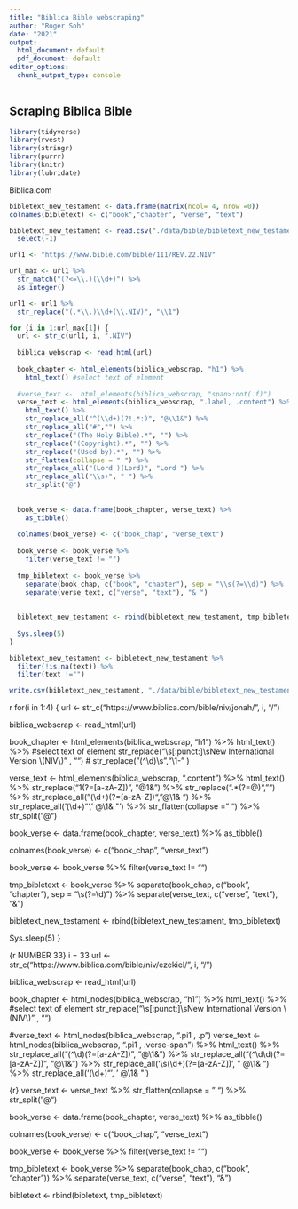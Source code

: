 ```yaml
---
title: "Biblica Bible webscraping"
author: "Roger Soh"
date: "2021"
output:
  html_document: default
  pdf_document: default
editor_options: 
  chunk_output_type: console
---
```


## Scraping Biblica Bible

```r
library(tidyverse)
library(rvest)
library(stringr)
library(purrr)
library(knitr)
library(lubridate)
```

Biblica.com 

```r
bibletext_new_testament <- data.frame(matrix(ncol= 4, nrow =0))
colnames(bibletext) <- c("book","chapter", "verse", "text")

bibletext_new_testament <- read.csv("./data/bible/bibletext_new_testament.csv") %>%
  select(-1)
```


```r
url1 <- "https://www.bible.com/bible/111/REV.22.NIV"

url_max <- url1 %>%
  str_match("(?<=\\.)(\\d+)") %>%
  as.integer()

url1 <- url1 %>%
  str_replace("(.*\\.)\\d+(\\.NIV)", "\\1")

for (i in 1:url_max[1]) {
  url <- str_c(url1, i, ".NIV")
  
  biblica_webscrap <- read_html(url)
  
  book_chapter <- html_elements(biblica_webscrap, "h1") %>%
    html_text() #select text of element
  
  #verse_text <-  html_elements(biblica_webscrap, "span>:not(.f)")
  verse_text <- html_elements(biblica_webscrap, ".label, .content") %>%
    html_text() %>%
    str_replace_all("^(\\d+)(?!.*:)", "@\\1&") %>%
    str_replace_all("#","") %>%
    str_replace("(The Holy Bible).*", "") %>%
    str_replace("(Copyright).*", "") %>%
    str_replace("(Used by).*", "") %>%
    str_flatten(collapse = " ") %>%
    str_replace_all("(Lord )(Lord)", "Lord ") %>%
    str_replace_all("\\s+", " ") %>%
    str_split("@")
  
  
  book_verse <- data.frame(book_chapter, verse_text) %>%
    as_tibble()
  
  colnames(book_verse) <- c("book_chap", "verse_text")
  
  book_verse <- book_verse %>%
    filter(verse_text != "")
  
  tmp_bibletext <- book_verse %>%
    separate(book_chap, c("book", "chapter"), sep = "\\s(?=\\d)") %>%
    separate(verse_text, c("verse", "text"), "& ")
  
  
  bibletext_new_testament <- rbind(bibletext_new_testament, tmp_bibletext)
  
  Sys.sleep(5)
}
```





```r

bibletext_new_testament <- bibletext_new_testament %>%
  filter(!is.na(text)) %>%
  filter(text !="")

```



```r
write.csv(bibletext_new_testament, "./data/bible/bibletext_new_testament.csv")

```






{r scraping}
for(i in 1:4) {
  url <- str_c("https://www.biblica.com/bible/niv/jonah/", i, "/")
  
  biblica_webscrap <- read_html(url)
  
  book_chapter <- html_elements(biblica_webscrap, "h1") %>%
    html_text() %>% #select text of element
    str_replace("\\s[:punct:]\\sNew International Version \\(NIV\\)" , "")
  #  str_replace("(^\\d)\\s","\\1-" )

  
  verse_text <- html_elements(biblica_webscrap, ".content") %>%
    html_text() %>%
    str_replace("1(?=[a-zA-Z])", "@1& ") %>%
    str_replace(".*(?=@)", "") %>%
    str_replace_all("(\\d+)(?=[a-zA-Z])", "@\\1& ") %>%
    str_replace_all('(\\d+)“', ' @\\1& \"') %>%
    str_flatten(collapse = " ") %>%
    str_split("@")
  
  book_verse <- data.frame(book_chapter, verse_text) %>%
    as_tibble()
  
  colnames(book_verse) <- c("book_chap", "verse_text")
  
  book_verse <- book_verse %>%
    filter(verse_text != "")
  
  tmp_bibletext <- book_verse %>%
    separate(book_chap, c("book", "chapter"), sep = "\\s(?=\\d)") %>%
    separate(verse_text, c("verse", "text"), "& ")
  
  
  bibletext_new_testament <- rbind(bibletext_new_testament, tmp_bibletext)
  
  Sys.sleep(5)
}


{r NUMBER 33}
i = 33
url <- str_c("https://www.biblica.com/bible/niv/ezekiel/", i, "/")

biblica_webscrap <- read_html(url)

book_chapter <- html_nodes(biblica_webscrap, "h1") %>%
  html_text() %>% #select text of element
  str_replace("\\s[:punct:]\\sNew International Version \\(NIV\\)" , "")


#verse_text <- html_nodes(biblica_webscrap, ".pi1 , .p")
verse_text <- html_nodes(biblica_webscrap, ".pi1 , .verse-span") %>%
  html_text() %>%
  str_replace_all("(^\\d)(?=[a-zA-Z])", "@\\1& ") %>%
  str_replace_all("(^\\d\\d)(?=[a-zA-Z])", "@\\1& ") %>%
  str_replace_all('\\s(\\d+)(?=[a-zA-Z])', " @\\1& ") %>%
  str_replace_all('(\\d+)“', ' @\\1& \"') 


{r}
verse_text <- verse_text %>%
  str_flatten(collapse = " ") %>%
  str_split("@")

book_verse <- data.frame(book_chapter, verse_text) %>%
  as_tibble()

colnames(book_verse) <- c("book_chap", "verse_text")

book_verse <- book_verse %>%
  filter(verse_text != "")

tmp_bibletext <- book_verse %>%
  separate(book_chap, c("book", "chapter")) %>%
  separate(verse_text, c("verse", "text"), "& ")

bibletext <- rbind(bibletext, tmp_bibletext)



